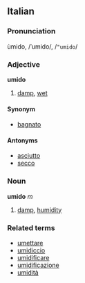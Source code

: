 ==Italian==
===Pronunciation===
ùmido, /ˈumido/, /<tt>"umido</tt>/
===Adjective===
'''umido'''

# [[damp]], [[wet]]

====Synonym====
*[[bagnato]]

====Antonyms====
*[[asciutto]]
*[[secco]]

===Noun===
'''umido''' ''m''

# [[damp]], [[humidity]]

===Related terms===
*[[umettare]]
*[[umidiccio]]
*[[umidificare]]
*[[umidificazione]]
*[[umidità]]